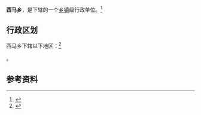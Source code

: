 {{中国乡级行政区|14/07/21/202/000}}

'''西马乡'''，是{{PRC admin/fullname|14/07/21/202/000|3}}下辖的一个[[乡镇|乡镇]]级行政单位。<ref>{{PRC admin/ref sgc|{{PRC admin/parent|14/07/21/202/000}}}}</ref>

== 行政区划 ==

西马乡下辖以下地区：<ref>{{PRC admin/ref sgc|14/07/21/202/000}}</ref>

{{PRC admin/children|14/07/21/202/000}}。

== 参考资料 ==

{{reflist}}

{{行政区划小作品}}
{{PRC admin/navcat|14/07/21/202/000}}